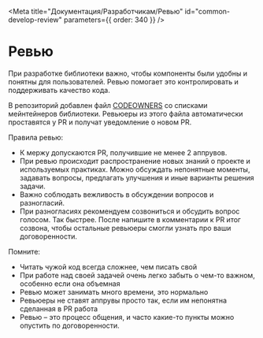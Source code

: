 
<Meta
  title="Документация/Разработчикам/Ревью"
  id="common-develop-review"
  parameters={{ order: 340 }}
/>

# Ревью

При разработке библиотеки важно, чтобы компоненты были удобны и понятны для пользователей. Ревью помогает это контролировать и поддерживать качество кода.

В репозиторий добавлен файл [CODEOWNERS](https://github.com/gazprom-neft/consta-charts/blob/master/.github/CODEOWNERS) со списками мейнтейнеров библиотеки. Ревьюеры из этого файла автоматически проставятся у PR и получат уведомление о новом PR.

Правила ревью:

- К мержу допускаются PR, получившие не менее 2 аппрувов.
- При ревью происходит распространение новых знаний о проекте и используемых практиках. Можно обсуждать непонятные моменты, задавать вопросы, предлагать улучшения и иные варианты решения задачи.
- Важно соблюдать вежливость в обсуждении вопросов и разногласий.
- При разногласиях рекомендуем созвониться и обсудить вопрос голосом. Так быстрее. После напишите в комментарии к PR итог созвона, чтобы остальные ревьюеры смогли узнать про ваши договоренности.

Помните:

- Читать чужой код всегда сложнее, чем писать свой
- При работе над своей задачей очень легко забыть о чем-то важном, особенно если она объемная
- Ревью может занимать много времени, это нормально
- Ревьюеры не ставят аппрувы просто так, если им непонятна сделанная в PR работа
- Ревью – это процесс общения, и часто какие-то пункты можно опустить по договоренности.
